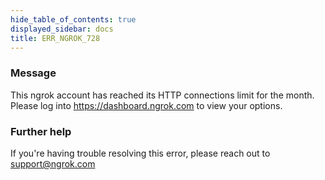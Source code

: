 ```yaml
---
hide_table_of_contents: true
displayed_sidebar: docs
title: ERR_NGROK_728
---
```


### Message

This ngrok account has reached its HTTP connections limit for the month. Please log into https://dashboard.ngrok.com to view your options.

<ErrorDetails />

### Further help

If you're having trouble resolving this error, please reach out to [support@ngrok.com](mailto:support@ngrok.com?subject=Help%20with%20ERR_NGROK_728)

